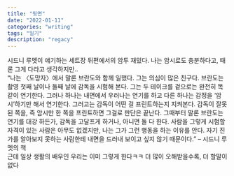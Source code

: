 ```yaml
---
title: "뒷면"
date: "2022-01-11"
categories: "writing"
tags: "일기"
description: "regacy"
---
```


시드니 루멧이 얘기하는 세트장 뒤편에서의 암투 재밌다. 나는 암시로도 충분하다고, 때론 그게 다라고 생각하지만..
<br/>
“나는 〈도망자〉에서 말론 브란도와 함께 일했다. 그는 의심이 많은 친구다. 브란도는 촬영 첫째 날이나 둘째 날에 감독을 시험해 본다. 그는 두 테이크를 겉으로는 완전히 똑같이 연기한다. 그러나 하나는 내면에서 우러나는 연기를 하고 다른 하나는 감정을 ‘암시’하기만 해서 연기한다. 그러고는 감독이 어떤 걸 프린트하는지 지켜본다. 감독이 잘못된 쪽을, 즉 암시만 한 쪽을 프린트하면 그걸로 판단은 끝난다. 그때부터 말론 브란도는 연기를 대강 하든가, 감독을 고달프게 하거나, 아니면 둘 다 한다. 사람을 그렇게 시험할 자격이 있는 사람은 아무도 없겠지만, 나는 그가 그런 행동을 하는 이유를 안다. 자기 진가를 알아보지 못하는 사람한테 내면을 드러내 보이고 싶지 않기 때문이다.” – 시드니 루멧의 책
<br/>
근데 일상 생활의 배우인 우리는 이미 그렇게 한다ㅋㅋ 더 많이 오해받을수록, 더 할말이 없다